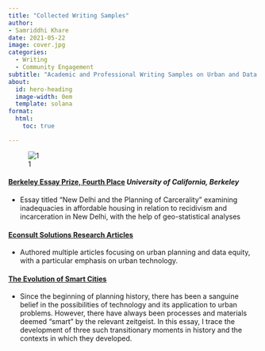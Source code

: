 ```yaml
---
title: "Collected Writing Samples"
author:
- Samriddhi Khare
date: 2021-05-22
image: cover.jpg
categories:
  - Writing 
  - Community Engagement 
subtitle: "Academic and Professional Writing Samples on Urban and Data Equity."
about:
  id: hero-heading
  image-width: 0em
  template: solana
format:
  html:
    toc: true

---
```



![1](cover.jpg)


#### <b>[Berkeley Essay Prize, Fourth Place](https://berkeleyprize.org/competition/essay/2022/winning-essays/samriddhi-khare-and-jiya-anand-essay)</b> *University of California, Berkeley*
* Essay titled “New Delhi and the Planning of Carcerality” examining inadequacies in affordable housing in relation to recidivism and incarceration in New Delhi, with the help of geo-statistical analyses   

#### <b>[Econsult Solutions Research Articles](https://econsultsolutions.com/?s=samriddhi+khare)</b> 
* Authored multiple articles focusing on urban planning and data equity, with a particular emphasis on urban technology.

#### <b>[The Evolution of Smart Cities](https://github.com/samriddhikhar3/samriddhikhar3.github.io/blob/main/portfolio/8_Writing/khare_samriddhi_evolutionofsmartcities.pdf)</b>
*  Since the beginning of planning history, there has been a sanguine belief in the possibilities of technology and its application to urban problems. However, there have always been processes and materials deemed “smart” by the relevant zeitgeist. In this essay, I trace the development of three such transitionary moments in history and the contexts in which they developed. 


